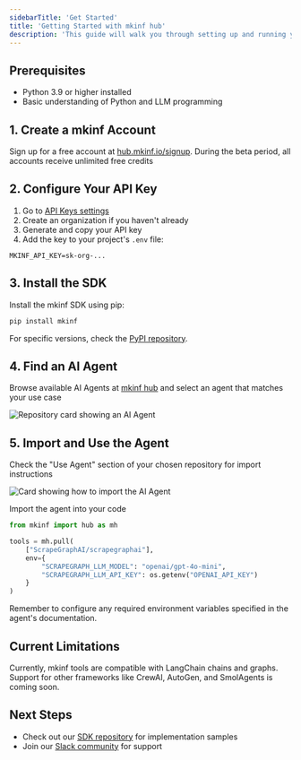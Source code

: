 ```yaml
---
sidebarTitle: 'Get Started'
title: 'Getting Started with mkinf hub'
description: 'This guide will walk you through setting up and running your first AI Agent using mkinf hub.'
---
```


## Prerequisites
- Python 3.9 or higher installed
- Basic understanding of Python and LLM programming

## 1. Create a mkinf Account
Sign up for a free account at [hub.mkinf.io/signup](https://hub.mkinf.io/signup).
<Check>During the beta period, all accounts receive unlimited free credits</Check>

## 2. Configure Your API Key
1. Go to [API Keys settings](https://hub.mkinf.io/settings/api-keys)
2. Create an organization if you haven't already
3. Generate and copy your API key
4. Add the key to your project's `.env` file:

```env .env
MKINF_API_KEY=sk-org-...
```

## 3. Install the SDK
Install the mkinf SDK using pip:

```bash
pip install mkinf
```

For specific versions, check the [PyPI repository](https://pypi.org/project/mkinf/).

## 4. Find an AI Agent
Browse available AI Agents at [mkinf hub](https://hub.mkinf.io/) and select an agent that matches your use case

  <img src="/images/repository-card.png" alt="Repository card showing an AI Agent" />

## 5. Import and Use the Agent
Check the "Use Agent" section of your chosen repository for import instructions

  <img src="/images/use-agent-card.png" alt="Card showing how to import the AI Agent" />

Import the agent into your code

```python
from mkinf import hub as mh

tools = mh.pull(
    ["ScrapeGraphAI/scrapegraphai"],
    env={
        "SCRAPEGRAPH_LLM_MODEL": "openai/gpt-4o-mini",
        "SCRAPEGRAPH_LLM_API_KEY": os.getenv("OPENAI_API_KEY")
    }
)
```

<Note>
Remember to configure any required environment variables specified in the agent's documentation.
</Note>

## Current Limitations

<Warning>
Currently, mkinf tools are compatible with LangChain chains and graphs. Support for other frameworks like CrewAI, AutoGen, and SmolAgents is coming soon.
</Warning>

## Next Steps
- Check out our [SDK repository](https://github.com/mkinf-io/mkinf-py/tree/main/examples) for implementation samples
- Join our [Slack community](https://join.slack.com/t/mkinf-community/shared_invite/zt-2wa3mqqsx-27qHzCok~BCdZTowifer~g) for support

